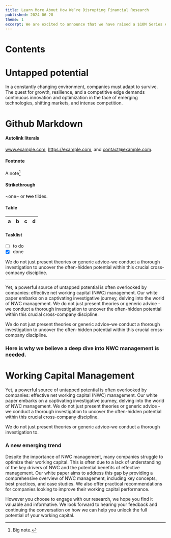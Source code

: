 ```yaml
---
title: Learn More About How We’re Disrupting Financial Research
published: 2024-06-28
theme: 1
excerpt: We are excited to announce that we have raised a $10M Series A round led by XYZ Capital. This funding will help us accelerate our growth and expand our team.
---
```


# Contents

# Untapped potential

In a constantly changing environment, companies must adapt to survive. The quest for growth, resilience, and a competitive edge demands continuous innovation and optimization in the face of emerging technologies, shifting markets, and intense competition.

# Github Markdown

#### Autolink literals

www.example.com, https://example.com, and contact@example.com.

#### Footnote

A note[^1]

[^1]: Big note.

#### Strikethrough

~one~ or ~~two~~ tildes.

#### Table

| a   | b   |   c |  d  |
| --- | :-- | --: | :-: |

#### Tasklist

- [ ] to do
- [x] done

We do not just present theories or generic advice–we conduct a thorough investigation to uncover the often-hidden potential within this crucial cross-company discipline.

---

Yet, a powerful source of untapped potential is often overlooked by companies: effective net working capital (NWC) management.
Our white paper embarks on a captivating investigative journey, delving into the world of NWC management. We do not just present theories or generic advice - we conduct a thorough investigation to uncover the often-hidden potential within this crucial cross-company discipline.

<aside>
  We do not just present theories or generic advice–we conduct a thorough investigation to uncover the often-hidden
  potential within this crucial cross-company discipline.
</aside>

### Here is why we believe a deep dive into NWC management is needed.

# Working Capital Management

Yet, a powerful source of untapped potential is often overlooked by companies: effective net working capital (NWC) management.
Our white paper embarks on a captivating investigative journey, delving into the world of NWC management. We do not just present theories or generic advice - we conduct a thorough investigation to uncover the often-hidden potential within this crucial cross-company discipline.

<aside>
  <p>We do not just present theories or generic advice–we conduct a thorough investigation to.</p>
</aside>

### A new emerging trend

<aside>
  Despite the importance of NWC management, many companies struggle to optimize their working capital. This is often due
  to a lack of understanding of the key drivers of NWC and the potential benefits of effective management. Our white
  paper aims to address this gap by providing a comprehensive overview of NWC management, including key concepts, best
  practices, and case studies. We also offer practical recommendations for companies looking to improve their working
  capital performance.
</aside>

However you choose to engage with our research, we hope you find it valuable and informative. We look forward to hearing
your feedback and continuing the conversation on how we can help you unlock the full potential of your working capital.
